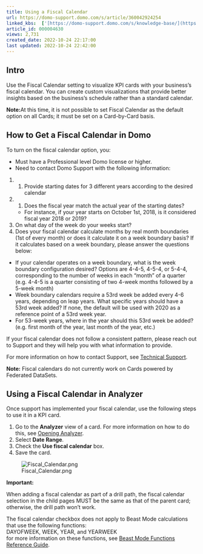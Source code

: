 ```yaml
---
title: Using a Fiscal Calendar
url: https://domo-support.domo.com/s/article/360042924254
linked_kbs:  ['[https://domo-support.domo.com/s/knowledge-base/](https://domo-support.domo.com/s/knowledge-base/)', '[https://domo-support.domo.com/s/](https://domo-support.domo.com/s/)', '[https://domo-support.domo.com/s/topic/0TO5w000000ZamoGAC](https://domo-support.domo.com/s/topic/0TO5w000000ZamoGAC)', '[https://domo-support.domo.com/s/topic/0TO5w000000ZaoNGAS](https://domo-support.domo.com/s/topic/0TO5w000000ZaoNGAS)', '[https://domo-support.domo.com/s/topic/0TO5w000000ZaoUGAS](https://domo-support.domo.com/s/topic/0TO5w000000ZaoUGAS)', '[https://domo-support.domo.com/s/article/360042922874](https://domo-support.domo.com/s/article/360042922874)', '[https://domo-support.domo.com/s/article/360042924054](https://domo-support.domo.com/s/article/360042924054)', '[https://domo-support.domo.com/s/article/360043429933](https://domo-support.domo.com/s/article/360043429933)', '[https://domo-support.domo.com/s/article/360042924254](https://domo-support.domo.com/s/article/360042924254)', '[https://domo-support.domo.com/s/topic/0TO5w000000ZaoUGAS/analyzer](https://domo-support.domo.com/s/topic/0TO5w000000ZaoUGAS/analyzer)', '[https://domo-support.domo.com/s/article/360043429953](https://domo-support.domo.com/s/article/360043429953)', '[https://domo-support.domo.com/s/article/360042925494](https://domo-support.domo.com/s/article/360042925494)', '[https://domo-support.domo.com/s/article/360043429913](https://domo-support.domo.com/s/article/360043429913)', '[https://domo-support.domo.com/s/article/4408174643607](https://domo-support.domo.com/s/article/4408174643607)', '[https://domo-support.domo.com/s/login/](https://domo-support.domo.com/s/login/)']
article_id: 000004630
views: 2,731
created_date: 2022-10-24 22:17:00
last updated: 2022-10-24 22:42:00
---
```




Intro
-----


Use the Fiscal Calendar setting to visualize KPI cards with your business's fiscal calendar. You can create custom visualizations that provide better insights based on the business's schedule rather than a standard calendar. 




 

**Note:**At this time, it is not possible to set Fiscal Calendar as the default option on all Cards; it must be set on a Card-by-Card basis.  



How to Get a Fiscal Calendar in Domo
------------------------------------


To turn on the fiscal calendar option, you:


* Must have a Professional level Domo license or higher.
* Need to contact Domo Support with the following information:


1. 1. Provide starting dates for 3 different years according to the desired calendar
2. 1. Does the fiscal year match the actual year of the starting dates?
	* For instance, if your year starts on October 1st, 2018, is it considered fiscal year 2018 or 2019?
3. On what day of the week do your weeks start?
4. Does your fiscal calendar calculate months by real month boundaries (1st of every month) or does it calculate it on a week boundary basis? If it calculates based on a week boundary, please answer the questions below:
* If your calendar operates on a week boundary, what is the week boundary configuration desired? Options are 4-4-5, 4-5-4, or 5-4-4, corresponding to the number of weeks in each “month” of a quarter (e.g. 4-4-5 is a quarter consisting of two 4-week months followed by a 5-week month)
* Week boundary calendars require a 53rd week be added every 4-6 years, depending on leap years. What specific years should have a 53rd week added? If none, the default will be used with 2020 as a reference point of a 53rd week year.
* For 53-week years, where in the year should this 53rd week be added? (e.g. first month of the year, last month of the year, etc.)


If your fiscal calendar does not follow a consistent pattern, please reach out to Support and they will help you with what information to provide.


For more information on how to contact Support, see [Technical Support](/s/article/360042922874 "Getting Help").







**Note:** Fiscal calendars do not currently work on Cards powered by Federated DataSets.



Using a Fiscal Calendar in Analyzer
-----------------------------------


Once support has implemented your fiscal calendar, use the following steps to use it in a KPI card.


1. Go to the **Analyzer** view of a card. For more information on how to do this, see [Opening Analyzer](/s/article/360042924054 "Opening the Analyzer").
2. Select **Date Range**.
3. Check the **Use fiscal calendar** box.
4. Save the card.  
  
![Fiscal_Calendar.png](Fiscal_Calendar.png)




 

**Important:** 

When adding a fiscal calendar as part of a drill path, the fiscal calendar selection in the child pages MUST be the same as that of the parent card; otherwise, the drill path won't work.  
  
The fiscal calendar checkbox does not apply to Beast Mode calculations that use the following functions:  
DAYOFWEEK, WEEK, YEAR, and YEARWEEK  
for more information on these functions, see [Beast Mode Functions Reference Guide](/s/article/360043429933 "Beast Mode Functions Reference Guide").
  
 



 


 

